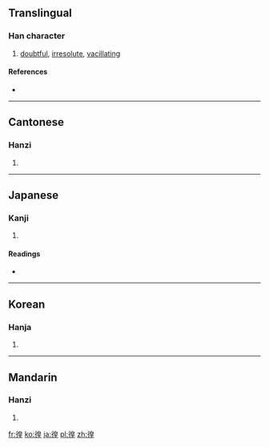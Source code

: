 {{also|遑}}
==Translingual==

===Han character===
{{Han char|rn=60|rad=彳|as=09|sn=12|four=2621<sub>4</sub>|canj=竹人竹日土 (HOHAG)}}

# [[doubtful]], [[irresolute]], [[vacillating]]

====References====
* {{Han ref|kx=0369.170|dkj=10178|dj=0695.090|hdz=20835.030|uh=5FA8|ud=24488|bh=B461|bd=46177}}

----

==Cantonese==

===Hanzi===
{{yue-hanzi|jyut=|y=wong4}}

# {{defn|Cantonese|sort=彳09}}

----

==Japanese==

===Kanji===
{{ja-kanji|grade=|rs=彳09}}

# {{defn|Japanese|sort=彳09}}

====Readings====
* {{ja-readings|on=[[こう]] (kō)|kun=[[さまよう]] (samayou)}}

----

==Korean==

===Hanja===
{{ko-hanja|hangeul=황|eumhun=|rv=hwang|mr=hwang|y=hwang}}

# {{defn|Korean|sort=彳09}}

----

==Mandarin==

===Hanzi===
{{cmn-hanzi|pin=[[huáng]] ([[huang2]])|wg=huang<sup>2</sup>}}

# {{defn|Mandarin|sort=彳09}}

[[fr:徨]]
[[ko:徨]]
[[ja:徨]]
[[pl:徨]]
[[zh:徨]]